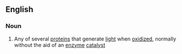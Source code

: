 ==English==

===Noun===
{{en-noun}}

# {{context|protein|lang=en}} Any of several [[protein]]s that generate [[light]] when [[oxidize]]d, normally without the aid of an [[enzyme]] [[catalyst]]